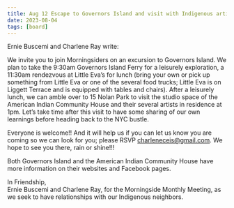 ```yaml
---
title: Aug 12 Escape to Governors Island and visit with Indigenous artists
date: 2023-08-04
tags: [board]
---
```


Ernie Buscemi and Charlene Ray write:

We invite you to join Morningsiders on an excursion to Governors Island. We plan to take the 9:30am Governors Island Ferry for a leisurely exploration, a 11:30am rendezvous at Little Eva’s for lunch (bring your own or pick up something from Little Eva or one of the several food trucks; Little Eva is on Liggett Terrace and is equipped with tables and chairs). After a leisurely lunch, we can amble over to 15 Nolan Park to visit the studio space of the American Indian Community House and their several artists in residence at 1pm. Let’s take time after this visit to have some sharing of our own learnings before heading back to the NYC bustle.

Everyone is welcome!! And it will help us if you can let us know you are coming so we can look for you; please RSVP charleneceis@gmail.com. We hope to see you there, rain or shine!!!

Both Governors Island and the American Indian Community House have more information on their websites and Facebook pages.

In Friendship,<br/>
Ernie Buscemi and Charlene Ray, for the Morningside Monthly Meeting, as we seek to have relationships with our Indigenous neighbors.
